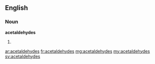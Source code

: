 ==English==

===Noun===
'''acetaldehydes'''

# {{plural of|acetaldehyde}}

[[ar:acetaldehydes]]
[[fr:acetaldehydes]]
[[mg:acetaldehydes]]
[[my:acetaldehydes]]
[[sv:acetaldehydes]]